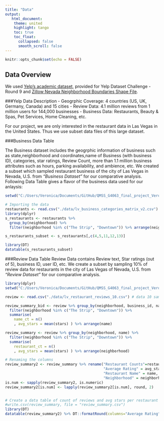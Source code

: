 ```yaml
---
title: "Data"
output:
   html_document:
    theme: united
    highlight: tango
    toc: true
    toc_float:
      collapsed: false
      smooth_scroll: false
---
```


```r
knitr::opts_chunk$set(echo = FALSE)
```

## Data Overview

We used <a href=https://www.yelp.com/dataset_challenge> Yelp’s academic dataset</a>, provided for Yelp Dataset Challenge - Round 9 and <a href="https://www.zillow.com/howto/api/neighborhood-boundaries.htm">Zillow Nevada Neighborhood Boundaries Shape File</a>. 

###Yelp Data Description
- Geogrphic Coverage: 4 countries (US, UK, Germany, Canada) and 15 cities 
- Review Data: 4.1 million reviews from 1 million users for 144,000 businesses
- Business Data: Restaurants, Beauty & Spas, Pet Services, Home Cleaning, etc.

For our project, we are only interested in the restaurant data in Las Vegas in the United States. Thus we use subset data files of this large dataset.

###Business Data Table

The Business dataset includes the geogrphic information of business such as state,neighborhood and coordinates,name of Business (with business ID), categories, star ratings, Review Count, more than 1.1 million business attributes such as hours, parking availability, and ambience, etc. We created a subset which sampled restaurant business of the city of Las Vegas in Nevada, U.S. from *"Business Dataset"* for our comparative analysis. Following Data Table gives a flavor of the business data used for our anlaysis:   

```r
setwd("C:/Users/Veronica/Documents/GitHub/QMSS_G4063_final_project_Veronica_Eileen/QMSS_G4063_final_project_Veronica_Eileen/QMSS_G4063_final_project_Veronica_Eileen")

# Importing the data
restaurants <- read.csv("./data/lv_business_categories_matrix_v2.csv") 
library(dplyr)
s_restaurants <- restaurants %>%
  group_by(neighborhood) %>% 
  filter(neighborhood %in% c("The Strip", "Downtown")) %>% arrange(neighborhood) 

s_restaurants_subset <- s_restaurants[,c(4,5,11,12,13)]
```

```r
library(DT)
datatable(s_restaurants_subset) 


```


###Review Data Table 
Review Data contains Review text, Star ratings (out of 5), business ID, user ID, etc. 
We create a subset by sampling 10% of review data for restaurants in the city of Las Vegas of Nevada, U.S. from *"Review Dataset"* for our comparative analysis.  

```r
library(dplyr)
setwd("C:/Users/Veronica/Documents/GitHub/QMSS_G4063_final_project_Veronica_Eileen/QMSS_G4063_final_project_Veronica_Eileen/QMSS_G4063_final_project_Veronica_Eileen")

review <- read.csv("./data/lv_restaurant_reviews_10.csv") # data 10 samples 

review_summary_bid <- review %>% group_by(neighborhood, business_id, name) %>%
  filter(neighborhood %in% c("The Strip", "Downtown")) %>%
  summarise(
    name_ct = n()
    , avg_stars = mean(stars) ) %>% arrange(name) 

review_summary <- review %>% group_by(neighborhood, name) %>%
  filter(neighborhood %in% c("The Strip", "Downtown")) %>%
  summarise(
    restaurant_ct = n()
    , avg_stars = mean(stars) ) %>% arrange(neighborhood) 

# Renaming the columns 
review_summary2 <- review_summary %>% rename("Restaurant Counts"=restaurant_ct, 
                                             "Average Rating" = avg_stars,
                                             "Restaurant Name" = name,
                                             "Neighborhood" = neighborhood) 
is.num <- sapply(review_summary2, is.numeric)
review_summary2[is.num] <- lapply(review_summary2[is.num], round, 2)


# Create a data table of count of reviews and avg stars per restaurant in DTLV & The Strip 
#write.csv(review_summary, file = "review_summary.csv")
library(DT)
datatable(review_summary2) %>% DT::formatRound(columns="Average Rating", digits=1)
```

